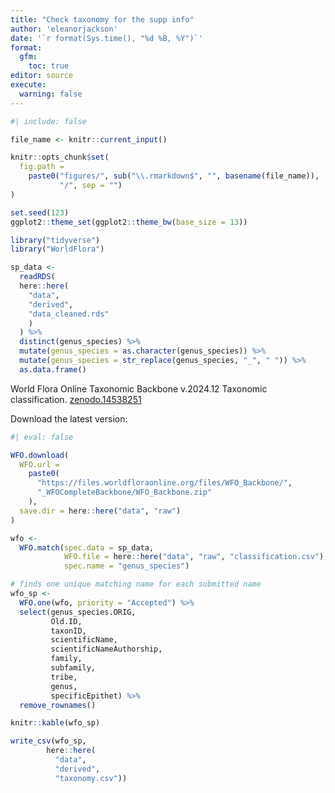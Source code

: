 ```yaml
---
title: "Check taxonomy for the supp info"
author: 'eleanorjackson'
date: '`r format(Sys.time(), "%d %B, %Y")`' 
format: 
  gfm:
    toc: true
editor: source
execute:
  warning: false
---
```


```r
#| include: false

file_name <- knitr::current_input()

knitr::opts_chunk$set(
  fig.path =
    paste0("figures/", sub("\\.rmarkdown$", "", basename(file_name)), 
           "/", sep = "")
)

set.seed(123)
ggplot2::theme_set(ggplot2::theme_bw(base_size = 13))
```

```r
library("tidyverse")
library("WorldFlora") 
```

```r
sp_data <- 
  readRDS(
  here::here(
    "data",
    "derived",
    "data_cleaned.rds"
    )
  ) %>% 
  distinct(genus_species) %>% 
  mutate(genus_species = as.character(genus_species)) %>% 
  mutate(genus_species = str_replace(genus_species, "_", " ")) %>% 
  as.data.frame()
```

World Flora Online Taxonomic Backbone	v.2024.12 Taxonomic classification.	[zenodo.14538251](https://doi.org/10.5281/zenodo.14538251)

Download the latest version:

```r
#| eval: false

WFO.download(
  WFO.url =
    paste0(
      "https://files.worldfloraonline.org/files/WFO_Backbone/",
      "_WFOCompleteBackbone/WFO_Backbone.zip"
    ),
  save.dir = here::here("data", "raw")
)
```

```r
wfo <- 
  WFO.match(spec.data = sp_data,
            WFO.file = here::here("data", "raw", "classification.csv"),
            spec.name = "genus_species")
```

```r
# finds one unique matching name for each submitted name
wfo_sp <- 
  WFO.one(wfo, priority = "Accepted") %>% 
  select(genus_species.ORIG,
         Old.ID,
         taxonID,
         scientificName,
         scientificNameAuthorship,
         family,
         subfamily,
         tribe,
         genus,
         specificEpithet) %>% 
  remove_rownames()
```

```r
knitr::kable(wfo_sp)
```

```r
write_csv(wfo_sp,
        here::here(
          "data",
          "derived",
          "taxonomy.csv"))
```

